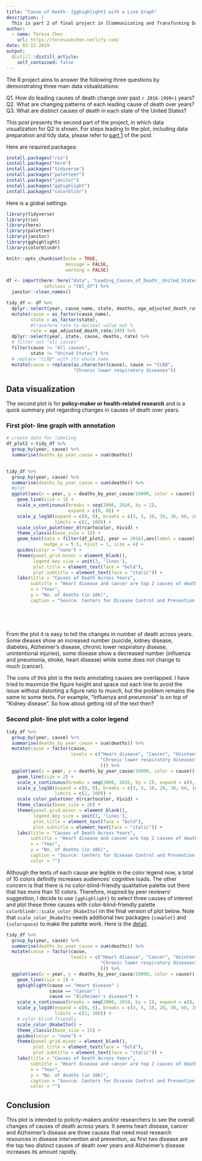 ```yaml
---
title: "Cause of Death- {gghighlight} with a Line Graph"
description: |
  This is part 2 of final project in [Communicating and Transforming Data](https://uo-datasci-specialization.github.io/c2-communicate_transform_data/). 
author:
  - name: Teresa Chen
    url: https://teresashchen.netlify.com/
date: 03-12-2019
output:
  distill::distill_article:
    self_contained: false
---
```


The R project aims to answer the following three questions by demonstrating three main data vidualizations:  

Q1. How do leading causes of death change over past `r 2016-1999+1` years?  
Q2. What are changing patterns of each leading cause of death over years?  
Q3. What are distinct causes of death in each state of the United States?  

This post presents the second part of the project, in which data visualization for Q2 is shown. For steps leading to the plot, including data preparation and tidy data, please refer to [part 1](https://teresashchen.github.io/blog/posts/2019-03-08-cause-of-death-gganimate-with-a-bar-graph/) of the post.  

Here are required packages:

```r

install.packages("rio")
install.packages("here")
install.packages("tidyverse")
install.packages("paletteer")
install.packages("janitor")
install.packages("gghighlight")
install.packages("colorblinr")

```

Here is a global settings:

```r

library(tidyverse)
library(rio)
library(here)
library(paletteer)
library(janitor)
library(gghighlight)
library(colorblindr)

knitr::opts_chunk$set(echo = TRUE,
                      message = FALSE,
                      warning = FALSE)
```


```r

df <- import(here::here("data", "Leading_Causes_of_Death__United_States.csv"),
              setclass = "tbl_df") %>% 
  janitor::clean_names()

tidy_df <- df %>% 
  dplyr::select(year, cause_name, state, deaths, age_adjusted_death_rate) %>%   
  mutate(cause = as_factor(cause_name),
         state = as_factor(state),
         #transform rate to decimal value not %
         rate = age_adjusted_death_rate/100) %>% 
  dplyr::select(year, state, cause, deaths, rate) %>%
  # filter out "all causes"
  filter(cause != "All causes",
         state != "United States") %>%
  # replace "CLRD" with its whole name
  mutate(cause = replace(as.character(cause), cause == "CLRD", 
                         "Chronic lower respiratory diseases"))
```

## Data visualization 

The second plot is for **policy-maker or health-related research** and is a quick summary plot regarding changes in causes of death over years. 

### First plot- line graph with annotation

```r

# create data for labeling
df_plot2 <-tidy_df %>% 
  group_by(year, cause) %>% 
  summarise(deaths_by_year_cause = sum(deaths))

  
tidy_df %>% 
  group_by(year, cause) %>% 
  summarise(deaths_by_year_cause = sum(deaths)) %>%   
  #plot
  ggplot(aes(x = year, y = deaths_by_year_cause/10000, color = cause)) +
    geom_line(size = 1) +
    scale_x_continuous(breaks = seq(2000, 2016, by = 2),
                       expand = c(0, 0)) +
    scale_y_log10(expand = c(0, 0), breaks = c(3, 5, 10, 20, 30, 60, 100),
                  limits = c(2, 100)) + 
    scale_color_paletteer_d(rcartocolor, Vivid) +
    theme_classic(base_size = 15) +
    geom_text(data = filter(df_plot2, year == 2016),aes(label = cause),
              nudge_x = 5.5, hjust = 1, size = 4) +
    guides(color = "none") +
    theme(panel.grid.minor = element_blank(),
          legend.key.size = unit(3, 'lines'),
          plot.title = element_text(face = "bold"),
          plot.subtitle = element_text(face = "italic")) +
    labs(title = "Causes of Death Across Years",
         subtitle = "Heart disease and cancer are top 2 causes of deaths.\nAlzheimer's disease increases rapidly.",
         x = "Year",
         y = "No. of deaths (in 10k)",
         caption = "Source: Centers for Disease Control and Prevention ")

              
  
  
```

From the plot it is easy to tell the changes in number of death across years. Some dieases show an increased number (suicide, kidney disease, diabetes, Alzheimer's disease, chronic lower respiratory disease, unintentional injuries), some disease show a decreased number (influenza and pneumonia, stroke, heart disease) while some does not change to much (cancer).

The cons of this plot is the texts annotating causes are overlapped. I have tried to maximize the figure height and space out each line to avoid the issue without distorting a figure ratio to musch, but the problem remains the same to some texts. For example, "Influenza and pneumonia" is on top of "Kidney disease". So how about getting rid of the text then? 


### Second plot- line plot with a color legend

```r
tidy_df %>% 
  group_by(year, cause) %>% 
  summarise(deaths_by_year_cause = sum(deaths)) %>% 
  mutate(cause = factor(cause, 
                        levels = c("Heart disease", "Cancer", "Unintentional injuries",
                                   "Chronic lower respiratory diseases", "Stroke", "Alzheimer's disease", "Diabetes", "Influenza and pneumonia", "Kidney disease" , "Suicide"  
                                   ))) %>% 
  ggplot(aes(x = year, y = deaths_by_year_cause/10000, color = cause)) +
    geom_line(size = 2) +
    scale_x_continuous(breaks = seq(2000, 2016, by = 2), expand = c(0, 0)) +
    scale_y_log10(expand = c(0, 0), breaks = c(3, 5, 10, 20, 30, 60, 100),
                  limits = c(2, 100)) + 
    scale_color_paletteer_d(rcartocolor, Vivid) +
    theme_classic(base_size = 26) +
    theme(panel.grid.minor = element_blank(),
          legend.key.size = unit(3, 'lines'),
          plot.title = element_text(face = "bold"),
          plot.subtitle = element_text(face = "italic")) +
    labs(title = "Causes of Death Across Years",
         subtitle = "Heart disease and cancer are top 2 causes of deaths.\nAlzheimer's disease increases rapidly.",
         x = "Year",
         y = "No. of deaths (in 10k)",
         caption = "Source: Centers for Disease Control and Prevention ",
         color = "")
```


Although the texts of each cause are legible in the color legend now, a total of 10 colors definitly increases audiences' cognitive loads. The other concern is that there is no color-blind-friendly qualitative palette out there that has more than 10 colors. Therefore, inspired by peer reviewrs' suggestion, I decide to use `{gghighlight}` to select three causes of interest and plot these three causes with color-blind-friendly palette `colorblindr::scale_color_OkabeIto()`in the final version of plot below. Note that `scale_color_OkabeIto` needs additional two packages `{cowplot}` and `{colorspace}` to make the palette work. Here is the [detail](https://www.rdocumentation.org/packages/colorblindr/versions/0.1.0). 


```r

tidy_df %>% 
  group_by(year, cause) %>% 
  summarise(deaths_by_year_cause = sum(deaths)) %>% 
  mutate(cause = factor(cause, 
                        levels = c("Heart disease", "Cancer", "Unintentional injuries",
                                   "Chronic lower respiratory diseases", "Stroke", "Alzheimer's disease", "Diabetes", "Influenza and pneumonia", "Kidney disease" , "Suicide"  
                                   ))) %>%  
  ggplot(aes(x = year, y = deaths_by_year_cause/10000, color = cause)) +
    geom_line(size = 2) +
    gghighlight(cause == "Heart disease" |
                cause == "Cancer" |
                cause == "Alzheimer's disease") +
    scale_x_continuous(breaks = seq(2000, 2016, by = 2), expand = c(0, 0), limits = c(1999, 2017)) +
    scale_y_log10(expand = c(0, 0), breaks = c(3, 5, 10, 20, 30, 60, 100),
                  limits = c(2, 100)) + 
    # color-blind-friendly
    scale_color_OkabeIto() + 
    theme_classic(base_size = 15) +
    guides(color = "none") +
    theme(panel.grid.minor = element_blank(),
          plot.title = element_text(face = "bold"),
          plot.subtitle = element_text(face = "italic")) +
    labs(title = "Causes of Death Across Years",
         subtitle = "Heart disease and cancer are top 2 causes of deaths.\nAlzheimer's disease increases rapidly.",
         x = "Year",
         y = "No. of deaths (in 10k)",
         caption = "Source: Centers for Disease Control and Prevention ",
         color = "")

```

## Conclusion

This plot is intended to policty-makers and/or researchers to see the overall changes of causes of death across years. It seems heart disease, cancer and Alzheimer's disease are three causes that need most research resources in disease intervention and prevention, as first two disease are the top two distinct causes of death over years and Alzheimer's disease increases its amount rapidly. 




